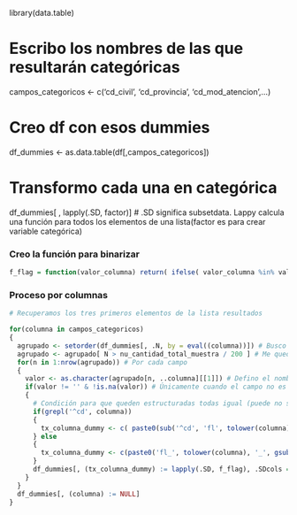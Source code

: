 library(data.table)

# Escribo los nombres de las que resultarán categóricas
campos_categoricos <- c('cd_civil', 'cd_provincia', 'cd_mod_atencion',...)

# Creo df con esos dummies
df_dummies <- as.data.table(df[,campos_categoricos])

# Transformo cada una en categórica
df_dummies[ , lapply(.SD, factor)] # .SD significa subsetdata. Lappy calcula una función para todos los elementos de una lista(factor es para crear variable categórica)  


### Creo la función para binarizar
```r
f_flag = function(valor_columna) return( ifelse( valor_columna %in% valor, 1, 0 ) )
```

### Proceso por columnas
```r
# Recuperamos los tres primeros elementos de la lista resultados

for(columna in campos_categoricos)
{
  agrupado <- setorder(df_dummies[, .N, by = eval((columna))]) # Busco los campos (las opciones de respuesta) con su frecuencia
  agrupado <- agrupado[ N > nu_cantidad_total_muestra / 200 ] # Me quedo únicamente con campos que tengan más del 0.5% de la frecuencia
  for(n in 1:nrow(agrupado)) # Por cada campo
  {
    valor <- as.character(agrupado[n, ..columna][[1]]) # Defino el nombre del campo que buscará luego la función
    if(valor != '' & !is.na(valor)) # Únicamente cuando el campo no es nulo ni vacío
    {
      # Condición para que queden estructuradas todas igual (puede no ser necesaria)
      if(grepl('^cd', columna)) 
      {
        tx_columna_dummy <- c( paste0(sub('^cd', 'fl', tolower(columna)), '', gsub(" ", "", valor)))
      } else
      {
        tx_columna_dummy <- c(paste0('fl_', tolower(columna), '_', gsub(" ", "", valor)))
      }
      df_dummies[, (tx_columna_dummy) := lapply(.SD, f_flag), .SDcols = columna] # Por cada campo pido que se ejecute la función que binariza
    }
  }
  df_dummies[, (columna) := NULL]
}
```

